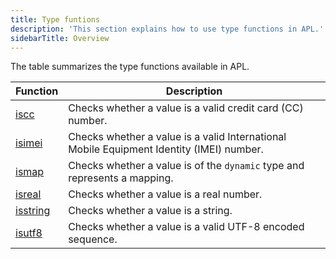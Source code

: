 ```yaml
---
title: Type funtions
description: 'This section explains how to use type functions in APL.'
sidebarTitle: Overview
---
```


The table summarizes the type functions available in APL.

| Function                                                                                | Description |
|-----------------------------------------------------------------------------------------|-------------|
| [iscc](/apl/scalar-functions/type-functions/iscc)                           | Checks whether a value is a valid credit card (CC) number.            |
| [isimei](/apl/scalar-functions/type-functions/isimei)                           | Checks whether a value is a valid International Mobile Equipment Identity (IMEI) number.            |
| [ismap](/apl/scalar-functions/type-functions/ismap)                           | Checks whether a value is of the `dynamic` type and represents a mapping.            |
| [isreal](/apl/scalar-functions/type-functions/isreal)                           | Checks whether a value is a real number.            |
| [isstring](/apl/scalar-functions/type-functions/isstring)                           | Checks whether a value is a string.            |
| [isutf8](/apl/scalar-functions/type-functions/isutf8)                           | Checks whether a value is a valid UTF-8 encoded sequence.            |
